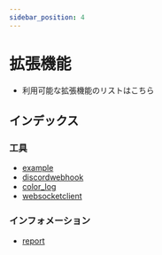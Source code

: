 ```yaml
---
sidebar_position: 4
---
```


# 拡張機能
- 利用可能な拡張機能のリストはこちら

## インデックス
### 工具
- [example](./example)
- [discordwebhook](./discordwebhook)
- [color_log](./color_log)
- [websocketclient](./websocketclient)
### インフォメーション
- [report](./report)